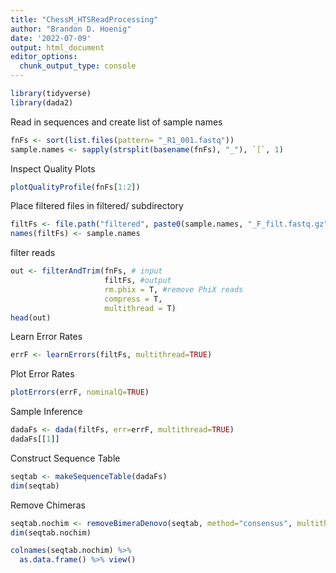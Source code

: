 ```yaml
---
title: "ChessM_HTSReadProcessing"
author: "Brandon D. Hoenig"
date: '2022-07-09'
output: html_document
editor_options: 
  chunk_output_type: console
---
```


```r
library(tidyverse)
library(dada2)
```

Read in sequences and create list of sample names
```r
fnFs <- sort(list.files(pattern= "_R1_001.fastq"))
sample.names <- sapply(strsplit(basename(fnFs), "_"), `[`, 1)
```

Inspect Quality Plots
```r
plotQualityProfile(fnFs[1:2])
```

Place filtered files in filtered/ subdirectory
```r
filtFs <- file.path("filtered", paste0(sample.names, "_F_filt.fastq.gz"))
names(filtFs) <- sample.names
```

filter reads
```r
out <- filterAndTrim(fnFs, # input
                     filtFs, #output
                     rm.phix = T, #remove PhiX reads
                     compress = T, 
                     multithread = T)
head(out)
```

Learn Error Rates 
```r
errF <- learnErrors(filtFs, multithread=TRUE)
```

Plot Error Rates
```r
plotErrors(errF, nominalQ=TRUE)
```

Sample Inference
```r
dadaFs <- dada(filtFs, err=errF, multithread=TRUE)
dadaFs[[1]]
```

Construct Sequence Table
```r
seqtab <- makeSequenceTable(dadaFs)
dim(seqtab)
```

Remove Chimeras
```r
seqtab.nochim <- removeBimeraDenovo(seqtab, method="consensus", multithread=TRUE, verbose=TRUE)
dim(seqtab.nochim)
```

```r
colnames(seqtab.nochim) %>%
  as.data.frame() %>% view()
```

